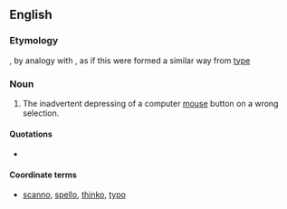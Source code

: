 ==English==

===Etymology===
{{suffix|click|o}}, by analogy with {{term|typo}}, as if this were formed a similar way from [[type]]

===Noun===
{{en-noun}}

# {{internet|computing|slang|neologism}} The inadvertent depressing of a computer [[mouse]] button on a wrong selection.

====Quotations====
* {{seeCites}}

====Coordinate terms====
* [[scanno]], [[spello]], [[thinko]], [[typo]]